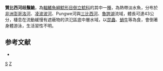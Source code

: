 {{Speciesbox
| taxon = Synodontis zambezensis
| authority = [[Peters|Peters]], 1852
| status = LC
| status_system= IUCN3.1
| synonyms = *''Hemisynodontis zambezensis'', Peters, 1852
}}

'''贊比西河歧鬚鮠'''，為[[輻鰭魚綱|輻鰭魚綱]][[鯰形目|鯰形目]][[倒立鯰科|倒立鯰科]]的其中一[[種|種]]，為熱帶淡水魚，分布於[[非洲|非洲]][[澎哥洛河|澎哥洛河]]、[[凌波波河|凌波波河]]、Pungwe河與[[三比西河|三比西河]]、[[魯誇湖|魯誇湖]]流域，體長可達43公分，棲息在流動緩慢有遮蔽物的洪氾區底中層水域，以[[昆蟲|昆蟲]]、[[蝸牛|蝸牛]]等為食，會倒著身體游泳，生活習性不明。

==参考文献==
*{{FishBase_species|genus=Synodontis|species=zambezensis|year=2015|month=5}}

{{Taxonbar}}

[[Category:1852年描述的鱼类|S]]
[[Category:歧鬚鮠屬|Z]]